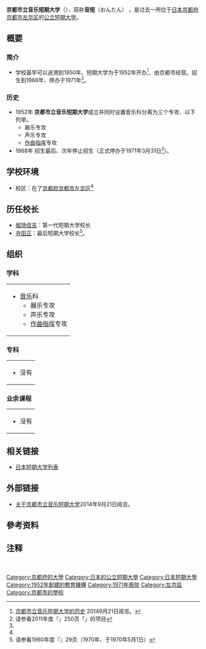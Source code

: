 {{多個問題|
{{expand|time=2014-09-21T01:57:57+00:00}}
{{refimprove|time=2014-09-21T01:57:57+00:00}}
}}
{{大学(日本) 
| 国=日本
| 大学名=京都市立音乐短期大学
| ふりがな=きょうとしりつおんがくたんきだいがく
| 英称=
| 画像=
| 图像大小=
| 画像説明=
| 大学设置年=1952年
| 创立年=1950年
| 学校种別=公立
| 设置者=京都市
| 本部所在地=[[京都府|京都府]][[京都市|京都市]][[左京區|左京区]]圣护院圆顿美町冈崎西天王町<ref group="注" name="本部所在地">後身的[[京都市立艺术大学|京都市立艺术大学]]所在地。</ref>
| キャンパス={{JPN}}<br />[[京都府|京都府]][[京都市|京都市]][[左京區|左京区]]<ref group="注" name="本部所在地"/>
| 学部=音乐科<br>　器乐专攻<br>　声乐专攻<br>　[[音乐创作|作曲]][[指挥_(音乐)|指挥]]专攻
| 研究科=
| 大学の略称=
| 网站=http://www.kcua.ac.jp/profile/history/
}}
{{Portal|大學|Nuvola apps file-manager.png}}
'''京都市立音乐短期大学'''（{{jpn|j=京都市立音楽短期大学|hg=きょうとしりつおんがくたんきだいがく|rm=Kyoto Shiritsu Ongaku Tanki Daigaku|f=t}}），简称'''音短'''（おんたん）<!--<ref name="简称">[http://www.** **短期大学博客]{{ja}}20**年**月**日阅览。</ref>-->，是过去一所位于[[日本|日本]][[京都府|京都府]][[京都市|京都市]][[左京區|左京区]]的[[公立大學|公立]][[短期大学|短期大学]]。

== 概要 ==
=== 简介 ===
* 学校最早可以追溯到1950年、短期大学为于1952年开办<ref name="短期大学的历史">[http://www.kcua.ac.jp/profile/history/ 京都市立音乐短期大学的历史] {{Wayback|url=http://www.kcua.ac.jp/profile/history/ |date=20131203060118 }}{{ja}}20149月21日阅览。</ref>、由京都市经营。招生到1968年、停办于1971年<ref name="全国短期大学高等専门学校一覧2011">请参看2011年度『{{link-ja|全国短期大学高等専门学校一覧|全国短期大学高等専門学校一覧}}』250页「{{lang|ja|京都市立音楽短期大学}}」的项目{{ja}}</ref>。
=== 历史 ===
* 1952年 '''京都市立音乐短期大学'''成立并同时设置音乐科分离为三个专攻、以下列举。
** 器乐专攻
** 声乐专攻
** [[音乐创作|作曲]][[指挥_(音乐)|指挥]]专攻
* 1968年 招生最后、次年停止招生（正式停办于1971年3月31日<ref name="全国短期大学高等専门学校一覧2011"/>）。
<!--=== 宪章 ===
* 请参看[http://www.** **短期大学部的标志] {{ja}} 20**年*月**日阅览。
=== 教育与研究===
**-->

== 学校环境==
* 校区：在了[[京都府|京都府]][[京都市|京都市]][[左京區|左京区]]<ref group="注" name="本部所在地"/>
== 历任校长 ==
* [[堀场信吉|堀场信吉]]：第一代短期大学校长<!--<ref name="短期大学一覧">请参看1952年度『{{link-ja|日本短期大学一览|全国短期大学一覧}}』**页（1950年、于1950年5月1日）{{ja}}</ref>。-->
* [[寺田正|寺田正]]：最后短期大学校长<ref name="全国学校総覧1971">请参看1960年度『{{link-ja|全国学校总览|全国学校総覧}}』29页（1970年、于1970年5月1日）{{ja}}</ref>。
<!--== 著名人和有关人员 ==
* [[**|**]]：-->
== 组织 ==
=== 学科 ===
{| style="width: 100%;"
| 
* [[音乐|音乐]]科
** 器乐专攻
** 声乐专攻
** [[音乐创作|作曲]][[指挥_(音乐)|指挥]]专攻
|}
=== 专科 ===
{| style="width: 100%;"|
| 
* 没有
|}
=== 业余课程 ===
{| style="width: 100%;"|
| 
* 没有
|}
<!--=== 附属学校 ===
{| style="width: 100%;"
* 
|}
=== 附属机关 ===
{| style="width: 100%;"
|
*
|}
== 知名校友 ==
* [[**|**]]：-->
== 相关链接 ==
* [[日本短期大学列表|日本短期大学列表]]
== 外部链接 ==
{{commons category|京都市立音乐短期大学}}
* [http://www.kcua.ac.jp/profile/history/ 关于京都市立音乐短期大学]{{Wayback|url=http://www.kcua.ac.jp/profile/history/ |date=20131203060118 }}{{ja}}2014年9月21日阅览。
== 參考资料 ==
{{reflist}}
== 注释 ==
{{reflist|group="注"}}　

[[Category:京都府的大學|Category:京都府的大學]]
[[Category:日本的公立短期大學|Category:日本的公立短期大學]]
[[Category:日本短期大學|Category:日本短期大學]]
[[Category:1952年創建的教育機構|Category:1952年創建的教育機構]]
[[Category:1971年廢除|Category:1971年廢除]]
[[Category:左京區|Category:左京區]]
[[Category:京都市的學校|Category:京都市的學校]]